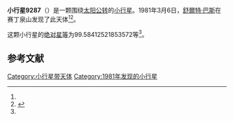 {{Infobox planet
| bgcolour = #FFFFC0
| name = 9287
| symbol = 
| image = 
| caption = 
| discovery = yes
| discovery_ref = 
| discoverer = [[舒爾特·巴斯|舒爾特·巴斯]]
| discovery_site = [[赛丁泉山|赛丁泉山]] 
| discovered = 1981年3月6日
| designations = yes
| mp_name = 
| named_after = 
| alt_names = 
| mp_category = [[主带小行星|主带小行星]]
| orbit_ref = <ref name="a">[http://ssd.jpl.nasa.gov/sbdb.cgi?sstr=9287 9287] {{Wayback|url=http://ssd.jpl.nasa.gov/sbdb.cgi?sstr=9287 |date=20201124034958 }}，小行星數據庫瀏覽器（JPL Small-Body Database Browser）－[[美国国家航空航天局|美国国家航空航天局]]喷气推进实验室</ref>
| epoch = 2456400.5 (2013年4月18日更新)
| aphelion = {{convert|3.185861780965661|AU|km|3|abbr=on|lk=out}}
| perihelion = {{convert|2.649833438422601|AU|km|3|abbr=on}}
| semimajor = {{convert|2.917847609694131|AU|km|3|abbr=on}}
| eccentricity = 0.091853382
| period = 1820.506929 [[日|日]]<br />4.98[[儒略年|儒略年]]
| avg_speed = 
| inclination = .9275543097924499
| asc_node = 279.3561970449086
| mean_anomaly = 
| arg_peri = 99.58412521853572
| satellites = 
| physical_characteristics = yes
| dimensions = 
| mass = 
| density = 
| surface_grav = 
| escape_velocity = 
| sidereal_day = 
| axial_tilt = 
| pole_ecliptic_lat = 
| pole_ecliptic_lon = 
| albedo = 
| temperatures= 
| temp_name1 = 
| mean_temp_1 = 
| max_temp_1 = 
| temp_name2 = 
| max_temp_2 = 
| spectral_type = 
| abs_magnitude = 99.58412521853572
}}

'''小行星9287'''（{{lang-en|9287}}）是一颗围绕[[太阳|太阳]][[公转|公转]]的[[小行星|小行星]]。1981年3月6日，[[舒爾特·巴斯|舒爾特·巴斯]]在赛丁泉山发现了此天体<ref name="a" /><ref>{{cite news|title=小行星列表|url=http://cfa-www.harvard.edu/iau/lists/NumberedMPs.txt|accessdate=2013-07-08|newspaper=哈佛大学|archive-date=2008-05-17|archive-url=https://web.archive.org/web/20080517010638/http://cfa-www.harvard.edu/iau/lists/NumberedMPs.txt|dead-url=no}}</ref>。

这颗小行星的[[绝对星等|绝对星等]]为99.58412521853572等<ref name="a" />。

==参考文献==
{{reflist}}
{{Minor Planet Number|[[小行星9286|小行星9286]]|[[小行星9288|小行星9288]]}}

{{小天体}}

[[Category:小行星带天体|Category:小行星带天体]]
[[Category:1981年发现的小行星|Category:1981年发现的小行星]]

{{asteroid-stub}}